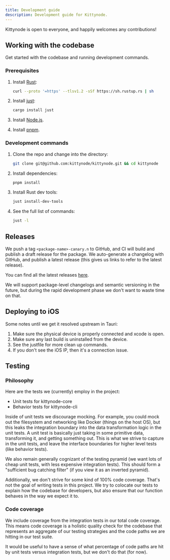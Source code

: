 ```yaml
---
title: Development guide
description: Development guide for Kittynode.
---
```



Kittynode is open to everyone, and happily welcomes any contributions!

## Working with the codebase

Get started with the codebase and running development commands.

### Prerequisites

<Steps>

1. Install [Rust](https://www.rust-lang.org/tools/install):

    ```bash
    curl --proto '=https' --tlsv1.2 -sSf https://sh.rustup.rs | sh
    ```

2. Install [just](https://github.com/casey/just):

    ```bash
    cargo install just
    ```

3. Install [Node.js](https://nodejs.org/en/download/package-manager).

4. Install [pnpm](https://pnpm.io/installation).

</Steps>

### Development commands

<Steps>

1. Clone the repo and change into the directory:

    ```bash
    git clone git@github.com:kittynode/kittynode.git && cd kittynode
    ```

2. Install dependencies:

    ```bash
    pnpm install
    ```

3. Install Rust dev tools:

    ```bash
    just install-dev-tools
    ```

4. See the full list of commands:

    ```bash
    just -l
    ```

</Steps>

## Releases

We push a tag `<package-name>-canary.n` to GitHub, and CI will build and publish a draft release for the package. We auto-generate a changelog with GitHub, and publish a latest release (this gives us links to refer to the latest release).

You can find all the latest releases [here](https://github.com/kittynode/kittynode/releases).

We will support package-level changelogs and semantic versioning in the future, but during the rapid development phase we don't want to waste time on that.

## Deploying to iOS

Some notes until we get it resolved upstream in Tauri:

1. Make sure the physical device is properly connected and xcode is open.
2. Make sure any last build is uninstalled from the device.
3. See the justfile for more clean up commands.
4. If you don't see the iOS IP, then it's a connection issue.

## Testing

### Philosophy

Here are the tests we (currently) employ in the project:

- Unit tests for kittynode-core
- Behavior tests for kittynode-cli

Inside of unit tests we discourage mocking. For example, you could mock out the filesystem and networking like Docker (things on the host OS), but this leaks the integration boundary into the data transformation logic in the unit tests. A unit test is basically just taking in some primitive data, transforming it, and getting something out. This is what we strive to capture in the unit tests, and leave the interface boundaries for higher level tests (like behavior tests).

We also remain generally cognizant of the testing pyramid (we want lots of cheap unit tests, with less expensive integration tests). This should form a "sufficient bug catching filter" (if you view it as an inverted pyramid).

Additionally, we don't strive for some kind of 100% code coverage. That's not the goal of writing tests in this project. We try to colocate our tests to explain how the codebase for developers, but also ensure that our function behaves in the way we expect it to.

### Code coverage

We include coverage from the integration tests in our total code coverage. This means code coverage is a holistic quality check for the codebase that represents an aggregate of our testing strategies and the code paths we are hitting in our test suite.

It would be useful to have a sense of what percentage of code paths are hit by unit tests versus integration tests, but we don't do that (for now).

